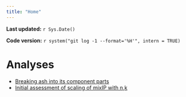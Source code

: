 ```yaml
---
title: "Home"
---
```


**Last updated:** `r Sys.Date()`

**Code version:** `r system("git log -1 --format='%H'", intern = TRUE)`




# Analyses

- [Breaking ash into its component parts](ash_stages.html)
- [Initial assessment of scaling of mixIP with n,k](mixIP-scaling-nk.html)